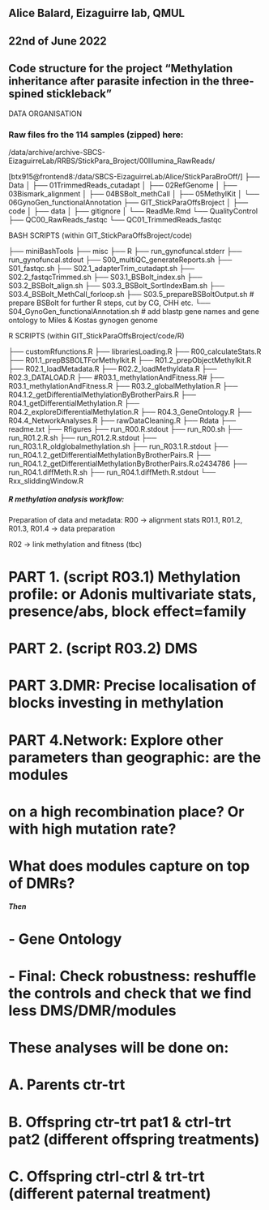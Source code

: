 ## Alice Balard, Eizaguirre lab, QMUL
## 22nd of June 2022
## Code structure for the project "Methylation inheritance after parasite infection in the three-spined stickleback"

############## DATA ORGANISATION  ################
### Raw files fro the 114 samples (zipped) here:
/data/archive/archive-SBCS-EizaguirreLab/RRBS/StickPara_Broject/00Illumina_RawReads/

[btx915@frontend8:/data/SBCS-EizaguirreLab/Alice/StickParaBroOff/]
├── Data
│   ├── 01TrimmedReads_cutadapt
│   ├── 02RefGenome
│   ├── 03Bismark_alignment
│   ├── 04BSBolt_methCall
│   ├── 05MethylKit
│   └── 06GynoGen_functionalAnnotation
├── GIT_StickParaOffsBroject
│   ├── code
│   ├── data
│   ├── gitignore
│   └── ReadMe.Rmd
└── QualityControl
    ├── QC00_RawReads_fastqc
    └── QC01_TrimmedReads_fastqc

########## BASH SCRIPTS (within GIT_StickParaOffsBroject/code) ################
├── miniBashTools
├── misc
├── R
├── run_gynofuncal.stderr
├── run_gynofuncal.stdout
├── S00_multiQC_generateReports.sh
├── S01_fastqc.sh
├── S02.1_adapterTrim_cutadapt.sh
├── S02.2_fastqcTrimmed.sh
├── S03.1_BSBolt_index.sh
├── S03.2_BSBolt_align.sh
├── S03.3_BSBolt_SortIndexBam.sh
├── S03.4_BSBolt_MethCall_forloop.sh
├── S03.5_prepareBSBoltOutput.sh # prepare BSBolt for further R steps, cut by CG, CHH etc.
└── S04_GynoGen_functionalAnnotation.sh # add blastp gene names and gene ontology to Miles & Kostas gynogen genome

########## R SCRIPTS (within GIT_StickParaOffsBroject/code/R) ################

├── customRfunctions.R
├── librariesLoading.R
├── R00_calculateStats.R
├── R01.1_prepBSBOLTForMethylkit.R
├── R01.2_prepObjectMethylkit.R
├── R02.1_loadMetadata.R
├── R02.2_loadMethyldata.R
├── R02.3_DATALOAD.R
├── #R03.1_methylationAndFitness.R#
├── R03.1_methylationAndFitness.R
├── R03.2_globalMethylation.R
├── R04.1.2_getDifferentialMethylationByBrotherPairs.R
├── R04.1_getDifferentialMethylation.R
├── R04.2_exploreDifferentialMethylation.R
├── R04.3_GeneOntology.R
├── R04.4_NetworkAnalyses.R
├── rawDataCleaning.R
├── Rdata
├── readme.txt
├── Rfigures
├── run_R00.R.stdout
├── run_R00.sh
├── run_R01.2.R.sh
├── run_R01.2.R.stdout
├── run_R03.1.R_oldglobalmethylation.sh
├── run_R03.1.R.stdout
├── run_R04.1.2_getDifferentialMethylationByBrotherPairs.R
├── run_R04.1.2_getDifferentialMethylationByBrotherPairs.R.o2434786
├── run_R04.1.diffMeth.R.sh
├── run_R04.1.diffMeth.R.stdout
└── Rxx_sliddingWindow.R




##############################
##### R methylation analysis workflow: #####
Preparation of data and metadata:
R00 -> alignment stats
R01.1, R01.2, R01.3, R01.4 -> data preparation

R02 -> link methylation and fitness (tbc)

# PART 1. (script R03.1) Methylation profile: or Adonis multivariate stats, presence/abs, block effect=family
# PART 2. (script R03.2) DMS 
# PART 3.DMR: Precise localisation of blocks investing in methylation
# PART 4.Network: Explore other parameters than geographic: are the modules
#   on a high recombination place? Or with high mutation rate? 
#   What does modules capture on top of DMRs?
##### Then 
# - Gene Ontology
# - Final: Check robustness: reshuffle the controls and check that we find less DMS/DMR/modules
# 
# These analyses will be done on:
# A. Parents ctr-trt
# B. Offspring ctr-trt pat1 & ctrl-trt pat2 (different offspring treatments)
# C. Offspring ctrl-ctrl & trt-trt (different paternal treatment)
##############################
